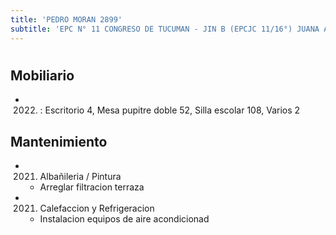 ```yaml
---
title: 'PEDRO MORAN 2899'
subtitle: 'EPC N° 11 CONGRESO DE TUCUMAN - JIN B (EPCJC 11/16°) JUANA AZURDUY'
---
```


#


## Mobiliario

*  (2022) : Escritorio 4, Mesa pupitre doble 52, Silla escolar 108, Varios 2 





## Mantenimiento

*  (2021) Albañileria / Pintura 
    + Arreglar filtracion terraza

*  (2021) Calefaccion y Refrigeracion 
    + Instalacion equipos de aire acondicionad



